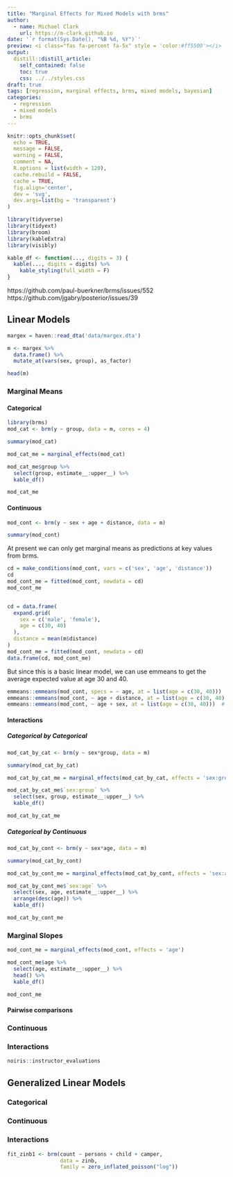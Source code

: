 ```yaml
---
title: "Marginal Effects for Mixed Models with brms"
author:
  - name: Michael Clark
    url: https://m-clark.github.io
date: '`r format(Sys.Date(), "%B %d, %Y")`'
preview: <i class="fas fa-percent fa-5x" style = 'color:#ff5500'></i>
output:
  distill::distill_article:
    self_contained: false
    toc: true
    css: ../../styles.css
draft: true
tags: [regression, marginal effects, brms, mixed models, bayesian]
categories:
  - regression
  - mixed models
  - brms
---
```



```r
knitr::opts_chunk$set(
  echo = TRUE, 
  message = FALSE, 
  warning = FALSE, 
  comment = NA,
  R.options = list(width = 120),
  cache.rebuild = FALSE,
  cache = TRUE, 
  fig.align='center', 
  dev = 'svg', 
  dev.args=list(bg = 'transparent')
)

library(tidyverse)
library(tidyext)
library(broom)
library(kableExtra)
library(visibly)

kable_df <- function(..., digits = 3) {
  kable(..., digits = digits) %>%
    kable_styling(full_width = F)
}
```

https://github.com/paul-buerkner/brms/issues/552
https://github.com/jgabry/posterior/issues/39

## Linear Models

```r
margex = haven::read_dta('data/margex.dta')

m <- margex %>% 
  data.frame() %>% 
  mutate_at(vars(sex, group), as_factor)

head(m)
```

### Marginal Means

#### Categorical

```r
library(brms)
mod_cat <- brm(y ~ group, data = m, cores = 4)

summary(mod_cat)
```

```r
mod_cat_me = marginal_effects(mod_cat)

mod_cat_me$group %>% 
  select(group, estimate__:upper__) %>% 
  kable_df()

mod_cat_me
```

#### Continuous



```r
mod_cont <- brm(y ~ sex + age + distance, data = m)

summary(mod_cont)
```

At present we can only get marginal means as predictions at key values from brms. 

```r
cd = make_conditions(mod_cont, vars = c('sex', 'age', 'distance'))
cd
mod_cont_me = fitted(mod_cont, newdata = cd)
mod_cont_me


cd = data.frame(
  expand.grid(
    sex = c('male', 'female'),
    age = c(30, 40)
  ),
  distance = mean(m$distance)
)
mod_cont_me = fitted(mod_cont, newdata = cd)
data.frame(cd, mod_cont_me)
```

But since this is a basic linear model, we can use emmeans to get the average expected value at age 30 and 40.

```r
emmeans::emmeans(mod_cont, specs = ~ age, at = list(age = c(30, 40)))
emmeans::emmeans(mod_cont, ~ age + distance, at = list(age = c(30, 40), distance = c(10,100)))
emmeans::emmeans(mod_cont, ~ age + sex, at = list(age = c(30, 40)))  # essentially the same as when dist was held at mean
```


#### Interactions 

##### Categorical by Categorical

```r
mod_cat_by_cat <- brm(y ~ sex*group, data = m)

summary(mod_cat_by_cat)
```

```r
mod_cat_by_cat_me = marginal_effects(mod_cat_by_cat, effects = 'sex:group')

mod_cat_by_cat_me$`sex:group` %>% 
  select(sex, group, estimate__:upper__) %>% 
  kable_df()

mod_cat_by_cat_me
```



##### Categorical by Continuous

```r
mod_cat_by_cont <- brm(y ~ sex*age, data = m)

summary(mod_cat_by_cont)
```

```r
mod_cat_by_cont_me = marginal_effects(mod_cat_by_cont, effects = 'sex:age', int_conditions = list(age = c(30, 40)))

mod_cat_by_cont_me$`sex:age` %>% 
  select(sex, age, estimate__:upper__) %>% 
  arrange(desc(age)) %>% 
  kable_df()

mod_cat_by_cont_me
```


### Marginal Slopes

```r
mod_cont_me = marginal_effects(mod_cont, effects = 'age')

mod_cont_me$age %>% 
  select(age, estimate__:upper__) %>% 
  head() %>% 
  kable_df()

mod_cont_me
```


#### Pairwise comparisons

### Continuous

### Interactions

```r

noiris::instructor_evaluations 
```


## Generalized Linear Models

### Categorical

### Continuous

### Interactions

```r
fit_zinb1 <- brm(count ~ persons + child + camper, 
                 data = zinb,
                 family = zero_inflated_poisson("log"))
```

